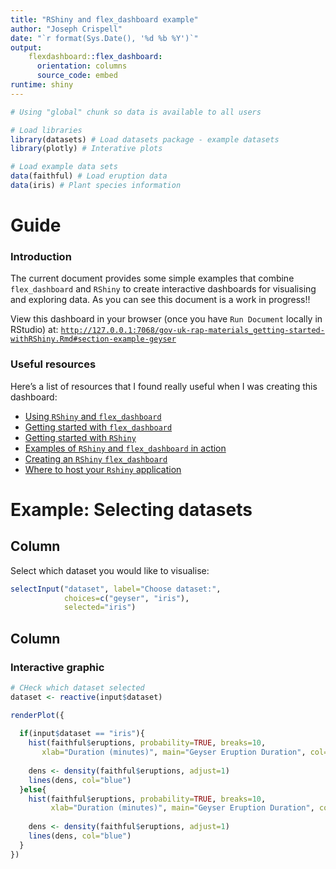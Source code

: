 ```yaml
---
title: "RShiny and flex_dashboard example"
author: "Joseph Crispell"
date: "`r format(Sys.Date(), '%d %b %Y')`"
output:
    flexdashboard::flex_dashboard:
      orientation: columns
      source_code: embed
runtime: shiny
---
```


```r
# Using "global" chunk so data is available to all users

# Load libraries
library(datasets) # Load datasets package - example datasets
library(plotly) # Interative plots

# Load example data sets
data(faithful) # Load eruption data
data(iris) # Plant species information
```

Guide
=====================================

### Introduction

The current document provides some simple examples that combine `flex_dashboard` and `RShiny` to create interactive dashboards for visualising and exploring data. As you can see this document is a work in progress!!

View this dashboard in your browser (once you have `Run Document` locally in RStudio) at:
[`http://127.0.0.1:7068/gov-uk-rap-materials_getting-started-withRShiny.Rmd#section-example-geyser`](http://127.0.0.1:7068/gov-uk-rap-materials_getting-started-withRShiny.Rmd#section-example-geyser)

### Useful resources

Here's a list of resources that I found really useful when I was creating this dashboard:

- [Using `RShiny` and `flex_dashboard`](https://rmarkdown.rstudio.com/flexdashboard/shiny.html)
- [Getting started with `flex_dashboard`](https://rmarkdown.rstudio.com/flexdashboard/using.html)
- [Getting started with `RShiny`](https://shiny.rstudio.com/tutorial/)
- [Examples of `RShiny` and `flex_dashboard` in action](https://rmarkdown.rstudio.com/flexdashboard/examples.html)
- [Creating an `RShiny` `flex_dashboard`](https://medium.com/analytics-vidhya/shiny-dashboards-with-flexdashboard-e66aaafac1f2)
- [Where to host your `Rshiny` application](https://shiny.rstudio.com/deploy/)


Example: Selecting datasets
=====================================

Column {.sidebar}
-----------------------------------------------------------------------

Select which dataset you would like to visualise:

```r
selectInput("dataset", label="Choose dataset:",
            choices=c("geyser", "iris"), 
            selected="iris")
```

Column
-----------------------------------------------------------------------

### Interactive graphic

```r

# CHeck which dataset selected
dataset <- reactive(input$dataset)

renderPlot({
  
  if(input$dataset == "iris"){
    hist(faithful$eruptions, probability=TRUE, breaks=10,
       xlab="Duration (minutes)", main="Geyser Eruption Duration", col="red")
  
    dens <- density(faithful$eruptions, adjust=1)
    lines(dens, col="blue")
  }else{
    hist(faithful$eruptions, probability=TRUE, breaks=10,
         xlab="Duration (minutes)", main="Geyser Eruption Duration", col="blue")
  
    dens <- density(faithful$eruptions, adjust=1)
    lines(dens, col="blue")
  }
})

```
